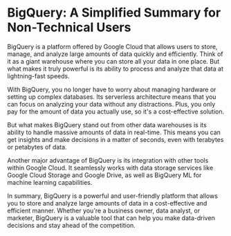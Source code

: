 

# BigQuery: A Simplified Summary for Non-Technical Users

BigQuery is a platform offered by Google Cloud that allows users to store, manage, and analyze large amounts of data quickly and efficiently. Think of it as a giant warehouse where you can store all your data in one place. But what makes it truly powerful is its ability to process and analyze that data at lightning-fast speeds.

With BigQuery, you no longer have to worry about managing hardware or setting up complex databases. Its serverless architecture means that you can focus on analyzing your data without any distractions. Plus, you only pay for the amount of data you actually use, so it's a cost-effective solution.

But what makes BigQuery stand out from other data warehouses is its ability to handle massive amounts of data in real-time. This means you can get insights and make decisions in a matter of seconds, even with terabytes or petabytes of data.

Another major advantage of BigQuery is its integration with other tools within Google Cloud. It seamlessly works with data storage services like Google Cloud Storage and Google Drive, as well as BigQuery ML for machine learning capabilities.

In summary, BigQuery is a powerful and user-friendly platform that allows you to store and analyze large amounts of data in a cost-effective and efficient manner. Whether you're a business owner, data analyst, or marketer, BigQuery is a valuable tool that can help you make data-driven decisions and stay ahead of the competition.